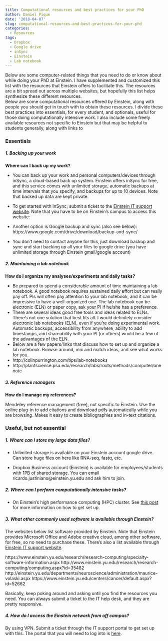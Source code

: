 ```yaml
---
title: Computational resources and best practices for your PhD
author: Daniel Pique
date: '2018-04-07'
slug: computational-resources-and-best-practices-for-your-phd
categories:
  - Resources
tags:
  - Dropbox
  - Google drive
  - inSync
  - Einstein
  - Lab notebook
---
```


Below are some computer-related things that you need to do or know about while doing your PhD at Einstein. I have supplemented and customized this list with the resources that Einstein offers to facilitate this. The resources are a bit spread out across multiple websites, but hopefully this list helps synthesize these different resources.  
Below are some computational resources offered by Einstein, along with people you should get in touch with to obtain these resources. I divide these best practices into essentials, for every student, and optionals, useful for those doing computationally intensive work. I also include some freely available resources not specific to Einstein but that may be helpful to students generally, along with links to 

### Essentials

##### 1. Backing up your work

  **Where can I back up my work?**

 - You can back up your work and personal computers/devices through inSync, a cloud-based back up system. Einstein offers inSync for free, and this service comes with unlimited storage, automatic backups at time intervals that you specify, and backups for up to 10 devices. Note that backed up data are kept private.
 - To get started with inSync, submit a ticket to the [Einstein IT support website](https://itsupport.einstein.yu.edu/). Note that you have to be on Einstein's campus to access this website:


  - Another option is Google backup and sync (also see below): https://www.google.com/drive/download/backup-and-sync/
  - You don't need to contact anyone for this, just download backup and sync and start backing up all your files to google drive (you have unlimited storage through Einstein gmail/google account)

##### 2. Maintaining a lab notebook 

  **How do I organize my analyses/experiments and daily tasks?**

  - Be prepared to spend a considerable amount of time maintaining a lab notebook. A good notebook requires sustained daily effort but can really pay off. PIs will often pay attention to your lab notebook, and it can be impressive to have a well-organized one. The lab notebook can be electronic (ELN) or paper copy, ask your PI if he/she has a preference.
- There are several ideas good free tools and ideas related to ELNs. There's not one solution that best fits all. I would definitely consider electronic lab notebooks (ELN), even if you're doing experimental work. Automatic backups, accessibility from anywhere, ability to add timestamps, and shareability with your PI (or others) would be a few of the advantages of the ELN.
- Below are a few papers/links that discuss how to set up and organize a lab notebook. Browse around, mix and match ideas, and see what works for you.
- http://colinpurrington.com/tips/lab-notebooks
- http://plantscience.psu.edu/research/labs/roots/methods/computer/onenote

##### 3. Reference managers

  **How do I manage my references?**

Mendeley reference management (free), not specific to Einstein. Use the online plug-in to add citations and download pdfs automatically while you are browsing. Makes it easy to create bibliographies and in-text citations.

### Useful, but not essential

##### 1. Where can I store my large data files?

- Unlimited storage is available on your Einstein account google drive. Can store huge files on here like RNA-seq, fastq, etc.

- Dropbox Business account (Einstein) is available for employees/students with 1PB of shared storage. You can email ricardo.justiniano@einstein.yu.edu and ask him to join.

##### 2. Where can I perform computationally intensive tasks?
- On Einstein's high performance computing (HPC) cluster. See [this post](http://dpique.rbind.io/2017/11/29/introduction-to-einstein-s-hpc-cluster/) for more information on how to get set up. 

##### 3. What other commonly used software is available through Einstein?

The websites below list software provided by Einstein. Note that Einstein provides Microsoft Office and Adobe creative cloud, among other software, for free, so no need to purchase these. There's also a list available through [Einstein IT support website](https://itsupport.einstein.yu.edu/).

https://www.einstein.yu.edu/research/research-computing/specialty-software-information.aspx
http://www.einstein.yu.edu/research/research-computing/computing.aspx?id=35482
http://einstein.yu.edu/departments/neuroscience/administration/maurice-volaski.aspx
https://www.einstein.yu.edu/centers/cancer/default.aspx?id=52662

Basically, keep poking around and asking until you find the resources you need. You can always submit a ticket to the IT help desk, and they are pretty responsive. 

##### 4. How do I access the Einstein network from off campus?

By using VPN. Submit a ticket through the IT support portal to get set up with this. The portal that you will need to log into is [here](https://secureaccess.montefiore.org/vpn/index.html).

